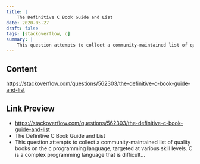 ```yaml
---
title: |
    The Definitive C Book Guide and List
date: 2020-05-27
draft: false
tags: [stackoverflow, c]
summary: |
    This question attempts to collect a community-maintained list of quality books on the c programming language, targeted at various skill levels.  C is a complex programming language that is difficult...
---
```


## Content

https://stackoverflow.com/questions/562303/the-definitive-c-book-guide-and-list

## Link Preview

- https://stackoverflow.com/questions/562303/the-definitive-c-book-guide-and-list
- The Definitive C Book Guide and List
- This question attempts to collect a community-maintained list of quality books on the c programming language, targeted at various skill levels. C is a complex programming language that is difficult...

